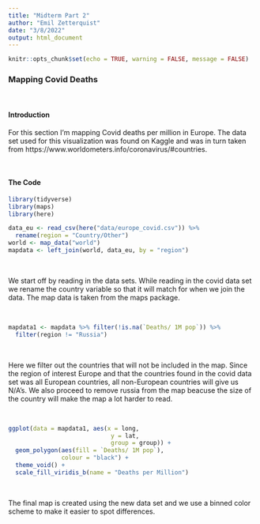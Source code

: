 ```yaml
---
title: "Midterm Part 2"
author: "Emil Zetterquist"
date: "3/8/2022"
output: html_document
---
```


```r
knitr::opts_chunk$set(echo = TRUE, warning = FALSE, message = FALSE)
```

### Mapping Covid Deaths

<br> 

#### Introduction

For this section I'm mapping Covid deaths per million in Europe. The data set used for this visualization was found on Kaggle and was in turn taken from  https://www.worldometers.info/coronavirus/#countries. 


<br>

#### The Code

```r
library(tidyverse)
library(maps)
library(here)
```

```r
data_eu <- read_csv(here("data/europe_covid.csv")) %>% 
  rename(region = "Country/Other")
world <- map_data("world")
mapdata <- left_join(world, data_eu, by = "region")

```
 
<br>
 
We start off by reading in the data sets. While reading in the covid data set we rename the country variable so that it will match for when we join the data. The map data is taken from the maps package.

<br>

```r
mapdata1 <- mapdata %>% filter(!is.na(`Deaths/ 1M pop`)) %>%
  filter(region != "Russia")

```

<br>

Here we filter out the countries that will not be included in the map. Since the region of interest Europe and that the countries found in the covid data set was all European countries, all non-European countries will give us N/A's. We also proceed to remove russia from the map beacuse the size of the country will make the map a lot harder to read.

<br>

```r
ggplot(data = mapdata1, aes(x = long,
                             y = lat,
                             group = group)) +
  geom_polygon(aes(fill = `Deaths/ 1M pop`), 
               colour = "black") +
  theme_void() +
  scale_fill_viridis_b(name = "Deaths per Million")
```

<br>

The final map is created using the new data set and we use a binned color scheme to make it easier to spot differences.

<br> <br> <br>